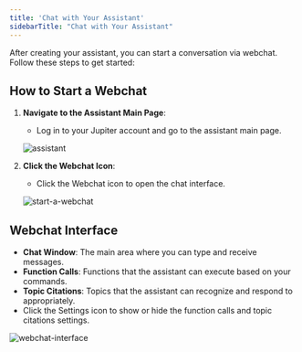 ```yaml
---
title: 'Chat with Your Assistant'
sidebarTitle: "Chat with Your Assistant"
---
```


After creating your assistant, you can start a conversation via webchat. Follow these steps to get started:

## How to Start a Webchat

1. **Navigate to the Assistant Main Page**:
   - Log in to your Jupiter account and go to the assistant main page.

   ![assistant](/images/02-03-02-01-assistant.png)

2. **Click the Webchat Icon**:
   - Click the Webchat icon to open the chat interface.

   ![start-a-webchat](/images/02-03-02-02-start-a-webchat.png)

## Webchat Interface

- **Chat Window**: The main area where you can type and receive messages.
- **Function Calls**: Functions that the assistant can execute based on your commands.
- **Topic Citations**: Topics that the assistant can recognize and respond to appropriately.
- Click the Settings icon to show or hide the function calls and topic citations settings.

![webchat-interface](/images/02-03-02-03-webchat-interface.png)


